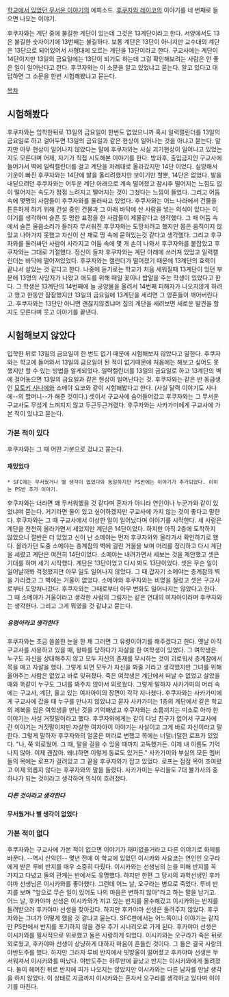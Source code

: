 [[학교에서 있었던 무서운 이야기]]의 에피소드. [[후쿠자와 레이코]]의 이야기를 네 번째로 들으면 나오는 이야기.

후쿠자와는 계단 중에 불길한 계단이 있는데 그것은 13계단이라고 한다. 서양에서도 13은 불길한 숫자이기에 13번째는 불길하다. 보통 계단은 13단이 아니지만 교수대의 계단은 13단으로 되어있어서 사형대에 오르는 계단을 13단이라고 한다.
구교사에는 계단이 14단이지만 13일의 금요일에는 13단이 되기도 하는데 그걸 확인해보려는 사람은 안 좋은 일이 일어난다고 한다. 후쿠자와는 이 소문을 알고 있었냐고 묻는다. 알고 있다고 대답하면 그 소문을 한번 시험해봤냐고 묻는다.


[[목차]]
== 시험해봤다 ==
후쿠자와는 입학한뒤로 13일의 금요일이 한번도 없었으니까 혹시 일력캘린더를 13일의 금요일로 하고 걸어두면 13일의 금요일과 같은 현상이 일어나는 것을 아냐고 묻는다. 알지만 아무 현상이 일어나지 않았다는 말에 후쿠자와는 사실 괴기현상이 일어나고 있었는지도 모른다며 어제, 자기가 직접 시도해본 이야기를 한다.
방과후, 출입금지인 구교사에 들어가서 벽에 일력캘린더를 걸고 계단을 차례대로 올라갔지만 14단 이었다. 실망해서 기운이 빠진 후쿠자와는 14단에 발을 올리려했지만 보이기만 할뿐, 14단은 없었다. 발을 내딛으려던 후쿠자와는 어두운 계단 아래으로 계속 떨어졌고 잠시후 떨어지는 느낌도 없이 떨어지는 속도가 점점 느려지고 떨어지는 것이 그쳤다는 느낌이 들었다. 그리고 어둠 속에 몇명의 사람들이 후쿠자와를 둘러싸고 있었다.
후쿠자와는 어느 나라에서 건물을 튼튼하게 하기 위해 건설 중인 건물과 그 아래 바닥에 산 사람을 넣는 의식이 있다는 이야기를 생각하며 슬픈 듯 멍한 표정을 한 사람들이 제물같다고 생각했다. 그 때 어둠 속에서 슬픈 울음소리가 들리자 무서워진 후쿠자와는 도망치려고 했지만 몸은 움직이지 않았고 나아가지 못했고 자신이 산 채로 땅 속에 묻혀있는것 같다고 생각했다.
그리고 후쿠자와를 둘러싸던 사람이 사라지고 어둠 속에 몇 개 손이 나와서 후쿠자와를 붙잡았고 후쿠자와는 그대로 기절했다.
정신이 들자 후쿠자와는 계단 아래에 쓰러져 있었고 일력캘린더는 바닥에 떨어져있었다. 후쿠자와는 캘린더가 떨어졌기 때문에 13계단의 효력이 끝나서 살았는 것 같다고 한다.
나중에 듣기로는 학교가 처음 세워질때 13계단이 있던 부분에 13명의 사망자가 나왔고 애도를 위해 매일 꽃이나 밥알을 주는 학생이 있었다고 한다. 그 학생은 13계단의 14번째에 늘 공양물을 올려서 14번째 피해자가 나오지않게 하려고 했고 한동안 잠잠했지만 13일의 금요일에 13계단을 세리면 그 영혼들이 깨어버린다고.
후쿠자와는 13단만 아니면 괜찮지않겠냐며 집의 계단을 세려보면 새로운 발견을 할지도 모른다며 웃고 이야기를 끝낸다.


== 시험해보지 않았다 ==
입학한 뒤로 13일의 금요일이 한 번도 없기 때문에 시험해보지 않았다고 말한다.
후쿠자와는 학교에 들어와서 13일의 금요일이 된 적이 없기때문에 처음에는 해보고 싶어도 못했지만 할 수 있는 방법을 알게되었다. 일력캘린더를 13일의 금요일로 하고 13계단의 벽에 걸어놓으면 13일의 금요일과 같은 현상이 일어난다는 것.
후쿠자와는 같은 반 동급생인 [[모토키 사나에]]와 소메야 요코와 같이 시험해봤다고 한다. (사실 달력 이야기도 사나에--의 할머니--가 해준 것이다.) 셋이서 구교사에 숨어들어갔고 후쿠자와는 그 무서운 구교사도 무섭게 느껴지지 않고 두근두근거렸다. 
후쿠자와는 사카가미에게 구교사에 가본 적이 있냐고 묻는다.

=== 가본 적이 있다 ===
후쿠자와는 그 때 어떤 기분으로 갔냐고 묻는다.
==== 재밌었다 ====
 * SFC에는 무서웠거나 별 생각이 없었다와 동일하지만 PS반에는 이야기가 추가되었다. 이하는 PS반 추가 이야기.

후쿠자와는 너라면 꽤 무서워했을 것 같다며 혼자가 아니라 연인이나 누군가와 같이 있었냐며 묻는다. 거기라면 둘이 있고 싶어하겠지만 구교사에 가지 않는 것이 좋다고 말한다.
후쿠자와는 그 때 구교사에서 이상한 일이 일어났다며 이야기를 시작한다.
세 사람은 계단을 천천히 올라가면서 세었지만 계단은 14단이었다.
하지만 아직 2층에 도착하지 않았으니 절반은 더 있었고 신이 난 소메야는 먼저 후쿠자와와 올라가서 확인하기로 했다. 올라가던 도중 소메야는 층계참의 벽에 걸린 거울을 보며 머리를 정리하고 다시 계단을 세렸고 계단은 여전히 14단이었다. 소메야는 내려가면서 세보는 것을 제안했고 셋은 기대를 하며 세기 시작했다. 계단은 13단이었고 다시 봐도 13단이었다. 셋은 무슨 일이 일어날까봐 걱정했지만 아무 일도 일어나지 않았다. 그 때 갑자기 소메야는 층계참의 벽을 가리켰고 그 벽에는 거울이 없었다. 소메야와 후쿠자와는 비명을 질렀고 셋은 구교사로부터 도망쳐나갔다. 
후쿠자와는 그때로부터 아무 변화도 일어나지는 않았다고 한다. 그 때 소메야가 거울이라고 생각한 사람의 그림자는 같은 연대의 여자아이라며 후쿠자와는 생각한다. 그리고 그게 뭐였을 것 같냐고 묻는다.

===== 유령이라고 생각한다 =====
후쿠자와는 조금 쓸쓸한 눈을 한 채 그러면 그 유령이야기를 해주겠다고 한다. 
옛날 아직 구교사를 사용하고 있을 때, 왕따를 당하다가 자살을 한 여학생이 있었다. 그 여학생은 누구도 자신을 상대해주지 않고 모두 자신의 존재를 무시하는 것이 괴로워서 층계참에서 목을 매고 자살을 했다. 그렇게 되면 모두가 자신을 봐줄 거라고 생각했지만 그녀를 위해 울어주는 사람은 없었고 바로 잊혀졌다. 죽은 여학생은 계단에서 떠날 수 없었고 살았을 때와 똑같이 누구도 그녀를 봐주지 않아서 외로웠다.
그렇게 말하자 사카가미의 머리 속에는 구교사, 계단, 울고 있는 여자아이의 장면이 각각 지나쳤다.
후쿠자와는 사카가미에게 구교사에 갔을 때 누구를 만나지 않았냐고 묻자 사카가미는 1층의 계단에서 같은 학교의 제복을 입은 여학생을 만난 것을 기억해냈고 후쿠자와는 소름끼치는 미소로 아까 한 이야기는 사실 거짓말이라고 했다. 후쿠자와에게는 같이 다닐 친구가 없어서 구교사에 간 이야기는 거짓말이지만 자살한 여자아이 이야기는 사실이고 그게 바로 자신이라고 말한다. 그렇게 말하자 후쿠자와의 얼굴은 미라로 변했고 목에는 너덜너덜한 로프가 있었다.
"나, 쭉 외로웠어. 그 때, 말을 걸을 수 있을 때까지 고독했거든. 이제 내 이름도 기억나지 않아. 이제 괜찮아. 왜냐하면 이렇게 동료도 있거든."
사카가미와 부실의 모든 멤버들의 목에는 로프가 걸려있고 그 끝을 후쿠자와가 잡고 있었다.
로프는 점점 목이 조여왔고 이제 외롭지 않다는 후쿠자와의 말을 들렸다. 사카가미는 우리들도 7대 불가사의 중 하나가 되는 것이라고 생각하며 의식이 흐려졌다.

===== 다른 것이라고 생각한다 =====

==== 무서웠거나 별 생각이 없었다 ====

=== 가본 적이 없다 ===
후쿠자와는 구교사에 가본 적이 없으면 이야기가 재미없을거라고 다른 이야기로 화제를 바꾼다. --역시 산악인--
몇년 전에 이 학교에 있었던 이시카와 사요코는 연인인 오구라에게 받은 루비 반지를 매우 소중히 다뤘다. 이시카와는 선생님의 눈을 피해 반지를 꼭 가지고 다녔고 둘의 관계는 반에서도 유명했다. 하지만 한편 그 당시의 과학선생인 후카야마 선생님은 이시카와를 좋아했다. 그런데 어느 날, 오구라는 병으로 죽었다. 루비 반지를 보며 "앞으로 무슨 일이 있어도 나의 마음은 변하지 않아"라고 하는 말을 남기고.  어느 날, 후카야마 선생은 이시카와가 끼고 있는 반지를 몰수해갔고 이시카와는 반지를 돌려받으러 후카야마 선생을 찾아갔다. 하지만 후카야마 선생은 돌려주지 않았다.
후쿠자와는 그녀가 어떻게 했을 것 같냐고 묻는다. SFC판에서는 어느쪽이나 이야기는 같지만 PS판에서 반지를 포기하지 않을 경우 추가 시나리오로 가게 된다. 후카야마 선생은 이시카와를 필사적으로 위로했고 둘은 사랑하게 되었다. 이시카와는 오구라가 죽은 뒤로 외로웠고, 후카야마 선생이 상냥하게 대하자 마음이 흔들린 것이다. 그 둘은 결국 사랑의 야반도주를 했다. 하지만 그러자 루비 반지에서 핏방울이 떨어졌고 후카야마 선생은 무서워져서 이시카와를 떠났다. 야반도주는 하루만에 끝났고 반지는 이시카와에게 돌려졌다. 둘이 헤어진 뒤로 반지에 피가 나오지는 않았지만 이시카와는 다른 남자를 만날 생각을 하지 않았다. 이 상태로 지금까지 이시카와는 혼자서 오구라를 생각하고 있다며 이야기를 마친다.
